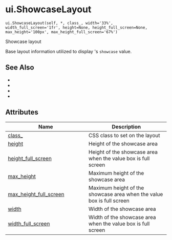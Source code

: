 # ui.ShowcaseLayout { #shiny.ui.ShowcaseLayout }

`ui.ShowcaseLayout(self, *, class_, width='33%', width_full_screen='1fr', height=None, height_full_screen=None, max_height='100px', max_height_full_screen='67%')`

Showcase layout

Base layout information utilized to display [](:func:`~shiny.ui.value_box`)&#x27;s `showcase` value.



## See Also

* [](:func:`~shiny.ui.showcase_left_center`)
* [](:func:`~shiny.ui.showcase_top_right`)
* [](:func:`~shiny.ui.showcase_bottom`)
* [](:func:`~shiny.ui.value_box`)

## Attributes

| Name | Description |
| --- | --- |
| [class_](#shiny.ui._valuebox.ShowcaseLayout.class_) | CSS class to set on the layout |
| [height](#shiny.ui._valuebox.ShowcaseLayout.height) | Height of the showcase area |
| [height_full_screen](#shiny.ui._valuebox.ShowcaseLayout.height_full_screen) | Height of the showcase area when the value box is full screen |
| [max_height](#shiny.ui._valuebox.ShowcaseLayout.max_height) | Maximum height of the showcase area |
| [max_height_full_screen](#shiny.ui._valuebox.ShowcaseLayout.max_height_full_screen) | Maximum height of the showcase area when the value box is full screen |
| [width](#shiny.ui._valuebox.ShowcaseLayout.width) | Width of the showcase area |
| [width_full_screen](#shiny.ui._valuebox.ShowcaseLayout.width_full_screen) | Width of the showcase area when the value box is full screen |
